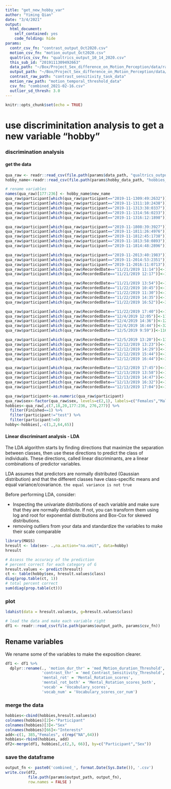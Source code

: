 ```yaml
---
title: "get_new_hobby_var"
author: "Yiming Qian"
date: "3/4/2021"
output: 
  html_document:
    self_contained: yes
    code_folding: hide
params:
  contr_csv_fn: "contrast_output_Oct2020.csv"
  motion_csv_fn: "motion_output_Oct2020.csv"
  qualtrics_csv_fn: "qualtrics_output_10_14_2020.csv"
  this_sub_id: "2019111309492663"
  data_path: "~/Box/Project_Sex_difference_on_Motion_Perception/data/raw_data"
  output_path: "~/Box/Project_Sex_difference_on_Motion_Perception/data/processed_data"
  contrast_raw_path: "contrast_sensitivity_task_data"
  motion_raw_path: "motion_temporal_threshold_data"
  csv_fn: "combined_2021-02-16.csv"
  outlier_sd_thresh: 3.0
---
```


```r
knitr::opts_chunk$set(echo = TRUE)
```

# use discriminitation analysis to get a new variable "hobby"
### discrimination analysis
#### get the data
```r
qua_raw <- readr::read_csv(file.path(params$data_path, "qualtrics_output_10_14_2020.csv")) 
hobby_name<-readr::read_csv(file.path(params$hobby_data_path, "hobbies_names.csv")) 

# rename variables
names(qua_raw)[177:236] <- hobby_name$new_name
qua_raw$participant[which(qua_raw$participant=="2019-11-1309:49:2632")]<-101
qua_raw$participant[which(qua_raw$participant=="2019-11-1311:10:2438")]<-102
qua_raw$participant[which(qua_raw$participant=="2019-11-1313:38:0337")]<-103
qua_raw$participant[which(qua_raw$participant=="2019-11-1314:56:0233")]<-105
qua_raw$participant[which(qua_raw$participant=="2019-11-1316:12:1898")]<-107

qua_raw$participant[which(qua_raw$participant=="2019-11-1808:39:3927")]<-104
qua_raw$participant[which(qua_raw$participant=="2019-11-1811:26:4976")]<-109
qua_raw$participant[which(qua_raw$participant=="2019-11-1812:45:1738")]<-111
qua_raw$participant[which(qua_raw$participant=="2019-11-1813:58:0893")]<-113
qua_raw$participant[which(qua_raw$participant=="2019-11-1814:48:2896")]<-106

qua_raw$participant[which(qua_raw$participant=="2019-11-2013:40:1983")]<-115
qua_raw$participant[which(qua_raw$participant=="2019-11-2014:53:2351")]<-108
qua_raw$participant[which(qua_raw$participant=="2019-11-2016:11:0713")]<-117
qua_raw$participant[which(qua_raw$RecordedDate=="11/21/2019 11:14")]<-119
qua_raw$participant[which(qua_raw$RecordedDate=="11/21/2019 12:17")]<-110

qua_raw$participant[which(qua_raw$RecordedDate=="11/21/2019 13:54")]<-121
qua_raw$participant[which(qua_raw$RecordedDate=="11/22/2019 10:45")]<-123
qua_raw$participant[which(qua_raw$RecordedDate=="11/22/2019 11:30")]<-125
qua_raw$participant[which(qua_raw$RecordedDate=="11/22/2019 14:35")]<-127
qua_raw$participant[which(qua_raw$RecordedDate=="11/22/2019 16:52")]<-320

qua_raw$participant[which(qua_raw$RecordedDate=="11/22/2019 17:40")]<-112
qua_raw$participant[which(qua_raw$RecordedDate=="12/4/2019 12:05")]<-114
qua_raw$participant[which(qua_raw$RecordedDate=="12/4/2019 14:36")]<-129
qua_raw$participant[which(qua_raw$RecordedDate=="12/4/2019 16:44")]<-324
qua_raw$participant[which(qua_raw$RecordedDate=="12/5/2019 9:59")]<-116

qua_raw$participant[which(qua_raw$RecordedDate=="12/5/2019 13:20")]<-131
qua_raw$participant[which(qua_raw$RecordedDate=="12/12/2019 13:23")]<-118
qua_raw$participant[which(qua_raw$RecordedDate=="12/12/2019 14:29")]<-133
qua_raw$participant[which(qua_raw$RecordedDate=="12/12/2019 15:44")]<-120
qua_raw$participant[which(qua_raw$RecordedDate=="12/12/2019 16:44")]<-330

qua_raw$participant[which(qua_raw$RecordedDate=="12/12/2019 17:45")]<-135
qua_raw$participant[which(qua_raw$RecordedDate=="12/13/2019 13:58")]<-122
qua_raw$participant[which(qua_raw$RecordedDate=="12/13/2019 14:47")]<-124
qua_raw$participant[which(qua_raw$RecordedDate=="12/13/2019 16:32")]<-137
qua_raw$participant[which(qua_raw$RecordedDate=="12/13/2019 17:04")]<-139

qua_raw$participant<-as.numeric(qua_raw$participant)
qua_raw$sex<-factor(qua_raw$sex, levels=c(2,1), labels=c("Females","Males"))
hobbies<-qua_raw[,c(7,18,20,177:236, 276,277)] %>%
  filter(Finished==1) %>%
  filter(participant!="test") %>%
  filter(participant!=0) 
hobby<-hobbies[,-c(1,2,64,65)]
```

#### Linear discriminant analysis - LDA

The LDA algorithm starts by finding directions that maximize the separation between classes, then use these directions to predict the class of individuals. These directions, called linear discriminants, are a linear combinations of predictor variables.

LDA assumes that predictors are normally distributed (Gaussian distribution) and that the different classes have class-specific means and equal variance/covariance. 
`the equal variance is not true`

Before performing LDA, consider:

-  Inspecting the univariate distributions of each variable and make sure that they are normally distribute. If not, you can transform them using log and root for exponential distributions and Box-Cox for skewed distributions.
-  removing outliers from your data and standardize the variables to make their scale comparable

```r
library(MASS)
hresult <- lda(sex~ .,na.action="na.omit", data=hobby)
hresult

# Assess the accuracy of the prediction
# percent correct for each category of G
hresult.values <- predict(hresult)
ct <- table(hobby$sex, hresult.values$class)
diag(prop.table(ct, 1))
# total percent correct
sum(diag(prop.table(ct)))
```


### plot 
```r
ldahist(data = hresult.values$x, g=hresult.values$class)
```

```r
# load the data and make each variable right
df1 <- readr::read_csv(file.path(params$output_path, params$csv_fn)) 
```

## Rename variables

We rename some of the variables to make the exposition clearer.

```r
df1 <- df1 %>%
  dplyr::rename(., 'motion_dur_thr' = 'med_Motion_duration_Threshold',
                'contrast_thr' = 'med_Contrast_Sensitivity_Threshold',
                'mental_rot' = 'Mental_Rotation_scores',
                'mental_rot_both' = 'Mental_Rotation_scores_both',
                'vocab' = 'Vocabulary_scores',
                'vocab_num' = 'Vocabulary_scores_cor_num')


```

### merge the data 
```r
hobbies<-cbind(hobbies,hresult.values$x) 
colnames(hobbies)[2]<-"Participant"
colnames(hobbies)[3]<-"Sex"
colnames(hobbies)[66]<-"Interests"
add<-c(1, 385,"Females", c(rep("NA",64)))
hobbies<-rbind(hobbies, add)
df2<-merge(df1, hobbies[,c(2,3, 66)], by=c("Participant","Sex"))
```

### save the dataframe
```r
output_fn <- paste0('combined_', format.Date(Sys.Date()), '.csv')
write.csv(df2,
          file.path(params$output_path, output_fn),
          row.names = FALSE )
```

